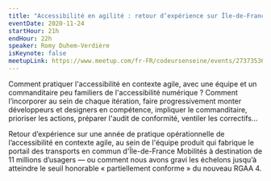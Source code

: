 ```yaml
---
title: "Accessibilité en agilité : retour d’expérience sur Île-de-France Mobilités"
eventDate: 2020-11-24
startHour: 21h
endHour: 22h
speaker: Romy Duhem-Verdière
isKeynote: false
meetupLink: https://www.meetup.com/fr-FR/codeursenseine/events/273735369/
---
```


Comment pratiquer l'accessibilité en contexte agile, avec une équipe et un
commanditaire peu familiers de l'accessibilité numérique ? Comment l’incorporer
au sein de chaque itération, faire progressivement monter développeurs et
designers en compétence, impliquer le commanditaire, prioriser les actions,
préparer l'audit de conformité, ventiler les correctifs…

Retour d’expérience sur une année de pratique opérationnelle de l’accessibilité
en contexte agile, au sein de l'équipe produit qui fabrique le portail des
transports en commun d'Île-de-France Mobilités à destination de 11 millions
d’usagers — ou comment nous avons gravi les échelons jusqu’à atteindre le seuil
honorable « partiellement conforme » du nouveau RGAA 4.